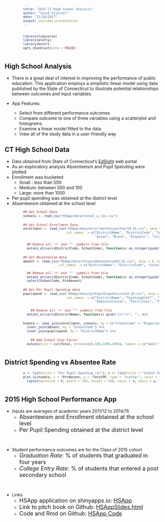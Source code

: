 ```yaml
---
title: "2015 CT High School Analysis"
author: "Chuck Stietzel"
date: "11/24/2017"
output: ioslides_presentation
---
```


<style type="text/css">
pre {
  font-size: 12px;
  line-height: 16px;
  padding: 0px 0px 10px 60px;
}
</style>

```r
library(tidyverse)
library(plotly)
library(knitr)
opts_chunk$set(echo = FALSE)

```
## High School Analysis
- There is a great deal of interest in improving the performance of public education. This application employs a simplistic linear model using data published by the State of Connecticut to illustrate potential relationships between outcomes and input variables.

-  App Features:
    - Select from different performance outcomes
    - Compare outcome to one of three variables using a scatterplot and histograms
    - Examine a linear model fitted to the data 
    - View all of the study data in a user-friendly way

## CT High School Data
- Data obtained from State of Connecticut's [EdSight](http://edsight.ct.gov/SASPortal/main.do) web portal
- As an exploratory analysis Absenteeism and Pupil Spending were plotted
- Enrollment was bucketed
    - Small : less than 500
    - Medium: between 500 and 100
    - Large: more than 1000
- Per pupil spending was obtained at the district level
- Absenteeism obtained at the school level

```r
## Get School Data
schools <- read_csv("HSApp/data/school_w_loc.csv")

## Get School Enrollment Data
enrollment <- read_csv("HSApp/data/enrollmentSingleYear14-15.csv", skip = 6, na = "*",
                       col_names  = c("DistrictName", "DistrictCode", "SchoolName", "SchoolCode", "NativeAmerican", 
                                      "Asian", "Black", "Hispanic", "Islander", "Mixed", "White", "Total")) %>% 
  
  ## Remove all '=' and '"' symbols from file
  mutate_at(vars(DistrictCode, SchoolCode), function(x) as.integer(gsub("[=\"]+", "", x)))

## Get Absenteeism data
absent <- read_csv("HSApp/data/chronicAbsenteeism14-15.csv", skip = 4, na = "*",
                   col_names  = c("DistrictName", "DistrictCode", "SchoolName", "SchoolCode", "PctAbsent")) %>% 
  
  ## Remove all '=' and '"' symbols from file
  mutate_at(vars(DistrictCode, SchoolCode), function(x) as.integer(gsub("[=\"]+", "", x))) %>%
  select(SchoolCode, PctAbsent)

## Get Per Pupil Spending data
pupilspend <- read_csv("HSApp/data/perPupilExpeditures14-15.csv", skip = 5, na = "N/A", 
                       col_names  = c("DistrictName", "TeachingStaff", "TeachingSupplies", "MediaServices", "StudentSupport", 
                                      "Administration", "Facilities", "Transportation", "Other", "TotalPP")) %>% 

    ## Remove all '=' and '"' symbols from file
  mutate_at(vars(DistrictName), function(x) gsub("[=\"]+", "", x))

hsdata <- semi_join(enrollment, schools, by = c("SchoolCode" = "OrganizationCode")) %>%
  inner_join(absent, by = "SchoolCode") %>%
  inner_join(pupilspend, by = "DistrictName") %>%

    ## Add School Size Factor
  mutate(Size = cut(Total, breaks=c(0,500,1000,3000), labels = c("Small", "Medium", "Large")))
```

## District Spending vs Absentee Rate
```r
y <- list(title = "Per Pupil Spending ($)"); x <- list(title = "School Days Missed (%)")
plot_ly(hsdata, x = ~PctAbsent, y = ~TotalPP, type = "scatter", color = ~Size, size = ~Total, text = ~SchoolName) %>%
  layout(autosize = F, width = 750, height = 450, xaxis = x, yaxis = y, title = "Academic Year 2014/15")
```

## 2015 High School Performance App {.smaller}
- Inputs are averages of academic years 2011/12 to 2014/15
    - <font size="4">Absenteeism and Enrollment obtained at the school level</font>
    - <font size="4">Per Pupil Spending obtained at the district level</font>

<BR>

- Student performance outcomes are for the Class of 2015 cohort
    - <font size="4">*Graduation Rate*: % of students that graduated in four years</font>
    - <font size="4">*College Entry Rate*: % of students that entered a post secondary school</font>
  
<BR>
  
- Links
    - <font size="4">HSApp application on shinyapps.io: [HSApp](https://cstietzel.shinyapps.io/HSApp/)</font>
    - <font size="4">Link to pitch book on Github: [HSAppSlides.html](https://cstietzel.github.io/ds9-dataproducts/wk4-app/HSAppSlides.html)</font>
    - <font size="4">Code and Rmd on Github: [HSApp Code](https://github.com/cstietzel/ds9-dataproducts/tree/gh-pages/wk4-app)</font>
    
    
